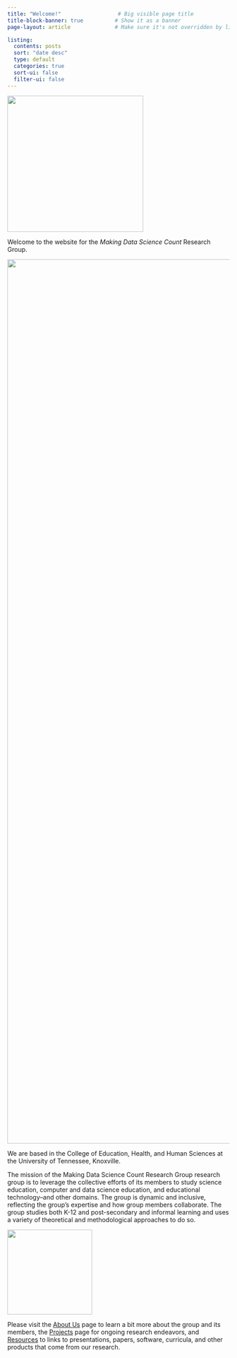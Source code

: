 ```yaml
---
title: "Welcome!"                  # Big visible page title
title-block-banner: true          # Show it as a banner
page-layout: article              # Make sure it's not overridden by listing

listing:
  contents: posts
  sort: "date desc"
  type: default
  categories: true
  sort-ui: false
  filter-ui: false
---
```


![](img/mdsc-logo.png){fig-alt="Research group logo" fig-align="center" width="308"}

Welcome to the website for the *Making Data Science Count* Research Group.

![](img/mdsc-group-pic.jpeg){fig-alt="Group photo" width="2000"}

We are based in the College of Education, Health, and Human Sciences at the University of Tennessee, Knoxville.

The mission of the Making Data Science Count Research Group research group is to leverage the collective efforts of its members to study science education, computer and data science education, and educational technology–and other domains. The group is dynamic and inclusive, reflecting the group's expertise and how group members collaborate. The group studies both K-12 and post-secondary and informal learning and uses a variety of theoretical and methodological approaches to do so.

![](img/utk-logo.png){fig-align="center" width="192"}

Please visit the [About Us](about-us.qmd) page to learn a bit more about the group and its members, the [Projects](projects.qmd) page for ongoing research endeavors, and [Resources](resources.qmd) to links to presentations, papers, software, curricula, and other products that come from our research.
